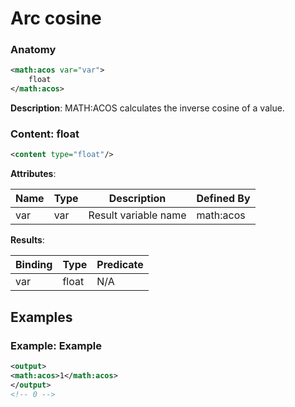 # Arc cosine

### Anatomy

```xml
<math:acos var="var">
    float
</math:acos>
```

 **Description**:
 MATH:ACOS calculates the inverse cosine of a value.

### Content: float

```xml
<content type="float"/>
```

**Attributes**:

| Name | Type | Description | Defined By |
| ---- | ---- | ----------- | ---------- |
| var | var | Result variable name | math:acos |


**Results**:

| Binding | Type | Predicate |
| ------- | ---- | --------- |
| var | float | N/A |


## Examples

### Example: Example

```xml
<output>
<math:acos>1</math:acos>
</output>
<!-- 0 -->
```

